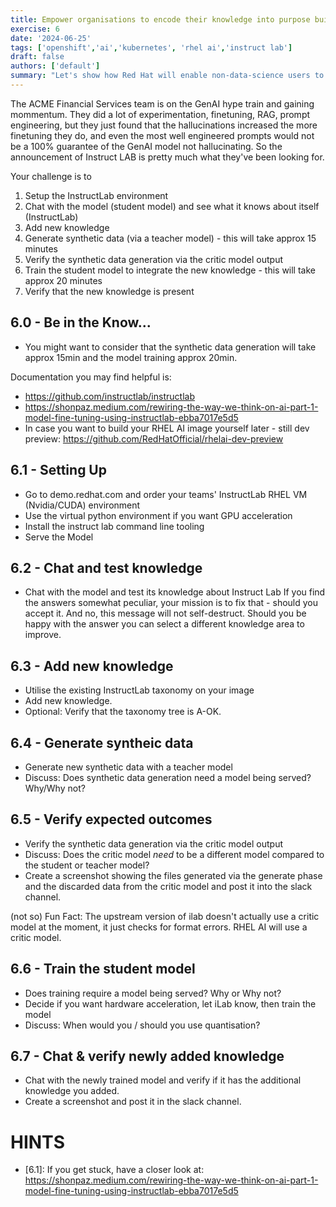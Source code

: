 ```yaml
---
title: Empower organisations to encode their knowledge into purpose built Large Language Models 
exercise: 6
date: '2024-06-25'
tags: ['openshift','ai','kubernetes', 'rhel ai','instruct lab']
draft: false
authors: ['default']
summary: "Let's show how Red Hat will enable non-data-science users to `instruction-tune` AI models, using some simple RHEL-AI and Instruct Lab tooling"
---
```


The ACME Financial Services team is on the GenAI hype train and gaining mommentum. They did a lot of experimentation, finetuning, RAG, prompt engineering, but they just found that the hallucinations increased the more finetuning they do, and even the most well engineered prompts would not be a 100% guarantee of the GenAI model not hallucinating.
So the announcement of Instruct LAB is pretty much what they've been looking for.

Your challenge is to 
1) Setup the InstructLab environment
2) Chat with the model (student model) and see what it knows about itself (InstructLab)
3) Add new knowledge 
4) Generate synthetic data (via a teacher model) - this will take approx 15 minutes
5) Verify the synthetic data generation via the critic model output
6) Train the student model to integrate the new knowledge - this will take approx 20 minutes
7) Verify that the new knowledge is present

## 6.0 - Be in the Know...
- You might want to consider that the synthetic data generation will take approx 15min and the model training approx 20min.

Documentation you may find helpful is:
- https://github.com/instructlab/instructlab
- https://shonpaz.medium.com/rewiring-the-way-we-think-on-ai-part-1-model-fine-tuning-using-instructlab-ebba7017e5d5
- In case you want to build your RHEL AI image yourself later - still dev preview: https://github.com/RedHatOfficial/rhelai-dev-preview

## 6.1 - Setting Up
- Go to demo.redhat.com and order your teams' InstructLab RHEL VM (Nvidia/CUDA) environment
- Use the virtual python environment if you want GPU acceleration
- Install the instruct lab command line tooling
- Serve the Model

## 6.2 - Chat and test knowledge
- Chat with the model and test its knowledge about Instruct Lab 
If you find the answers somewhat peculiar, your mission is to fix that - should you accept it. And no, this message will not self-destruct. Should you be happy with the answer you can select a different knowledge area to improve.

## 6.3 - Add new knowledge
- Utilise the existing InstructLab taxonomy on your image
- Add new knowledge. 
- Optional: Verify that the taxonomy tree is A-OK.

## 6.4 - Generate syntheic data
- Generate new synthetic data with a teacher model 
- Discuss: Does synthetic data generation need a model being served? Why/Why not?

## 6.5 - Verify expected outcomes
- Verify the synthetic data generation via the critic model output
- Discuss: Does the critic model _need_ to be a different model compared to the student or teacher model?
- Create a screenshot showing the files generated via the generate phase and the discarded data from the critic model and post it into the slack channel.

(not so) Fun Fact: The upstream version of ilab doesn't actually use a critic model at the moment, it just checks for format errors. RHEL AI will use a critic model.

## 6.6 - Train the student model
- Does training require a model being served? Why or Why not?
- Decide if you want hardware acceleration, let iLab know, then train the model
- Discuss: When would you / should you use quantisation?

## 6.7 - Chat & verify newly added knowledge
- Chat with the newly trained model and verify if it has the additional knowledge you added.
- Create a screenshot and post it in the slack channel.


# HINTS
- [6.1]: If you get stuck, have a closer look at: https://shonpaz.medium.com/rewiring-the-way-we-think-on-ai-part-1-model-fine-tuning-using-instructlab-ebba7017e5d5

